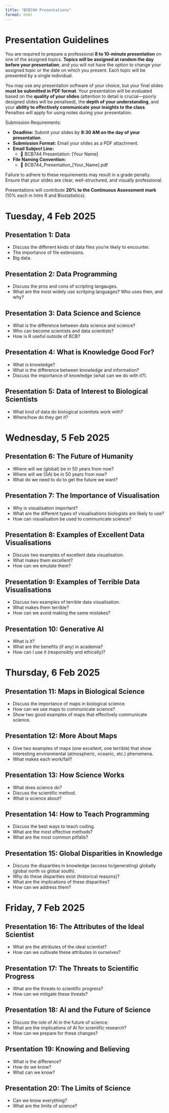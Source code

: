 ```yaml
---
title: "BCB744 Presentations"
format: html
---
```


# Presentation Guidelines

You are required to prepare a professional **8 to 10-minute presentation** on one of the assigned topics. **Topics will be assigned at random the day before your presentation**, and you will not have the option to change your assigned topic or the date on which you present. Each topic will be presented by a single individual.

You may use any presentation software of your choice, but your final slides **must be submitted in PDF format**. Your presentation will be evaluated based on the **quality of your slides** (attention to detail is crucial—poorly designed slides will be penalised), the **depth of your understanding**, and your **ability to effectively communicate your insights to the class**. Penalties will apply for using notes during your presentation.

Submission Requirements:

- **Deadline:** Submit your slides by **8:30 AM on the day of your presentation**.
- **Submission Format:** Email your slides as a PDF attachment.
- **Email Subject Line:**
  - 📌 BCB744 Presentation: [Your Name]
- **File Naming Convention:**
  - 📄 BCB744_Presentation_[Your_Name].pdf

Failure to adhere to these requirements may result in a grade penalty. Ensure that your slides are clear, well-structured, and visually professional.

Presentations will contribute **20% to the Continuous Assessment mark** (10% each in Intro R and Biostatistics).

# Tuesday, 4 Feb 2025

## Presentation 1: Data

  - Discuss the different kinds of data files you're likely to encounter.
  - The importance of file extensions.
  - Big data.

## Presentation 2: Data Programming

  - Discuss the pros and cons of scripting langauges.
  - What are the most widely use scritping languages? Who uses then, and why?

## Presentation 3: Data Science and Science

  - What is the difference between data science and science?
  - Who can become scientists and data scientists?
  - How is R useful outside of BCB?

## Presentation 4: What is Knowledge Good For?

  - What is knowledge?
  - What is the difference between knowledge and information?
  - Discuss the importance of knowledge (what can we do with it?).

## Presentation 5: Data of Interest to Biological Scientists

  - What kind of data do biological scientists work with?
  - Where/how do they get it?

# Wednesday, 5 Feb 2025

## Presentation 6: The Future of Humanity

  - Where will we (global) be in 50 years from now?
  - Where will we (SA) be in 50 years from now?
  - What do we need to do to get the future we want?
  
## Presentation 7: The Importance of Visualisation

  - Why is visualisation important?
  - What are the different types of visualisations biologists are likely to use?
  - How can visualisation be used to communicate science?

## Presentation 8: Examples of Excellent Data Visualisations

  - Discuss two examples of excellent data visualisation.
  - What makes them excellent?
  - How can we emulate them?

## Presentation 9: Examples of Terrible Data Visualisations

  - Discuss two examples of terrible data visualisation.
  - What makes them terrible?
  - How can we avoid making the same mistakes?

## Presentation 10: Generative AI

  - What is it?
  - What are the benefits (if any) in academia?
  - How can I use it (responsibly and ethically)?

# Thursday, 6 Feb 2025

## Presentation 11: Maps in Biological Science

  - Discuss the importance of maps in biological science.
  - How can we use maps to communicate science?
  - Show two good examples of maps that effectively communicate science.

## Presentation 12: More About Maps

  - Give two examples of maps (one excellent, one terrible) that show interesting environmental (atmospheric, oceanic, etc.) phenomena.
  - What makes each work/fail?

## Presentation 13: How Science Works

  - What does science do?
  - Discuss the scientific method.
  - What is science about?

## Presentation 14: How to Teach Programming

  - Discuss the best ways to teach coding.
  - What are the most effective methods?
  - What are the most common pitfalls?
  
## Presentation 15: Global Disparities in Knowledge

  - Discuss the disparities in knowledge (access to/generating) globally (global north vs global south).
  - Why do these disparities exist (historical reasons)?
  - What are the implications of these disparities?
  - How can we address them?

# Friday, 7 Feb 2025

## Presentation 16: The Attributes of the Ideal Scientist

  - What are the attributes of the ideal scientist?
  - How can we cultivate these attributes in ourselves?

## Presentation 17: The Threats to Scientific Progress

  - What are the threats to scientific progress?
  - How can we mitigate these threats?
  
## Presentation 18: AI and the Future of Science

  - Discuss the role of AI in the future of science.
  - What are the implications of AI for scientific research?
  - How can we prepare for these changes?
  
## Prsentation 19: Knowing and Believing

  - What is the difference?
  - How do we know?
  - What can we know?
  
## Presentation 20: The Limits of Science

  - Can we know everything?
  - What are the limits of science?

